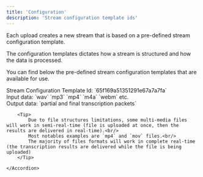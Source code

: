```yaml
---
title: 'Configuration'
description: 'Stream configuration template ids'
---
```


<p>
    Each upload creates a new stream that is based on a pre-defined stream configuration template.
</p>
<p>
    The configuration templates dictates how a stream is structured and how the data is processed.
</p>
<p>
    You can find below the pre-defined stream configuration templates that are available for use.
</p>

<AccordionGroup>
    <Accordion title="Transcribe">
        Stream Configuration Template Id: `65f169a51351291e67a7a7fa`<br/>
        Input data: `wav` `mp3` `mp4` `m4a` `webm` etc.<br/>
        Output data: `partial and final transcription packets`<br/>

        <Tip>
            Due to file structures limitations, some multi-media files will work in semi-real-time (file is uploaded at once, then the results are delivered in real-time).<br/>
            Most notables examples are `mp4` and `mov` files.<br/>
            The majority of files formats will work in complete real-time (the transcription results are delivered while the file is being uploaded)
        </Tip>

    </Accordion>
</AccordionGroup>